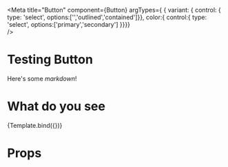 
<Meta title="Button" component={Button} argTypes={ { 
    variant: { control: { type: 'select', options:['','outlined','contained']}},
    color:{ control:{ type: 'select', options:['primary','secondary'] }}}}  
/>

# Testing Button

Here's some _markdown_!

# What do you see


<Preview>
    <Story name="button" args={{ children: 'Test', variant: 'outlined' }}>
        {Template.bind({})}
    </Story>
</Preview>

# Props

<Props story="button" />
